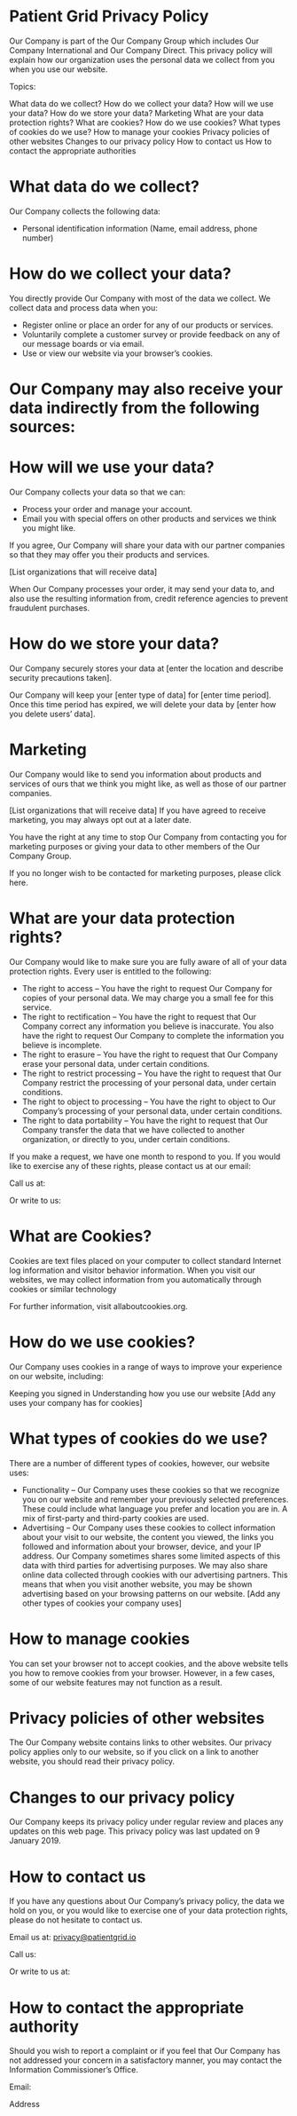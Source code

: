 

<Navigation/>

# Patient Grid Privacy Policy

Our Company is part of the Our Company Group which includes Our Company International and Our Company Direct.
This privacy policy will explain how our organization uses the personal data we collect from you when you use our website.

Topics:

What data do we collect?
How do we collect your data?
How will we use your data?
How do we store your data?
Marketing
What are your data protection rights?
What are cookies?
How do we use cookies?
What types of cookies do we use?
How to manage your cookies
Privacy policies of other websites
Changes to our privacy policy
How to contact us
How to contact the appropriate authorities


# What data do we collect?

Our Company collects the following data:

* Personal identification information (Name, email address, phone number)


# How do we collect your data?

You directly provide Our Company with most of the data we collect. We collect data and process data when you:

* Register online or place an order for any of our products or services.
* Voluntarily complete a customer survey or provide feedback on any of our message boards or via email.
* Use or view our website via your browser’s cookies.


# Our Company may also receive your data indirectly from the following sources:

[Add any indirect source of data your company has]::


# How will we use your data?

Our Company collects your data so that we can:

* Process your order and manage your account.
* Email you with special offers on other products and services we think you might like.

[Add how else your company uses data]::

If you agree, Our Company will share your data with our partner companies so that they may offer you their products and services.

[List organizations that will receive data]

When Our Company processes your order, it may send your data to, and also use the resulting information from, credit reference agencies to prevent fraudulent purchases.


# How do we store your data?

Our Company securely stores your data at [enter the location and describe security precautions taken].

Our Company will keep your [enter type of data] for [enter time period]. Once this time period has expired, we will delete your data by [enter how you delete users’ data].


# Marketing

Our Company would like to send you information about products and services of ours that we think you might like, as well as those of our partner companies.

[List organizations that will receive data]
If you have agreed to receive marketing, you may always opt out at a later date.

You have the right at any time to stop Our Company from contacting you for marketing purposes or giving your data to other members of the Our Company Group.

If you no longer wish to be contacted for marketing purposes, please click here.


# What are your data protection rights?

Our Company would like to make sure you are fully aware of all of your data protection rights. Every user is entitled to the following:

* The right to access – You have the right to request Our Company for copies of your personal data. We may charge you a small fee for this service.
* The right to rectification – You have the right to request that Our Company correct any information you believe is inaccurate. You also have the right to request Our Company to complete the information you believe is incomplete.
* The right to erasure – You have the right to request that Our Company erase your personal data, under certain conditions.
* The right to restrict processing – You have the right to request that Our Company restrict the processing of your personal data, under certain conditions.
* The right to object to processing – You have the right to object to Our Company’s processing of your personal data, under certain conditions.
* The right to data portability – You have the right to request that Our Company transfer the data that we have collected to another organization, or directly to you, under certain conditions.

If you make a request, we have one month to respond to you. If you would like to exercise any of these rights, please contact us at our email:

Call us at:

Or write to us:


# What are Cookies?

Cookies are text files placed on your computer to collect standard Internet log information and visitor behavior information. When you visit our websites, we may collect information from you automatically through cookies or similar technology

For further information, visit allaboutcookies.org.


# How do we use cookies?
Our Company uses cookies in a range of ways to improve your experience on our website, including:

Keeping you signed in
Understanding how you use our website
[Add any uses your company has for cookies]


# What types of cookies do we use?

There are a number of different types of cookies, however, our website uses:

* Functionality – Our Company uses these cookies so that we recognize you on our website and remember your previously selected preferences. These could include what language you prefer and location you are in. A mix of first-party and third-party cookies are used.
* Advertising – Our Company uses these cookies to collect information about your visit to our website, the content you viewed, the links you followed and information about your browser, device, and your IP address. Our Company sometimes shares some limited aspects of this data with third parties for advertising purposes. We may also share online data collected through cookies with our advertising partners. This means that when you visit another website, you may be shown advertising based on your browsing patterns on our website.
[Add any other types of cookies your company uses]


# How to manage cookies

You can set your browser not to accept cookies, and the above website tells you how to remove cookies from your browser. However, in a few cases, some of our website features may not function as a result.

# Privacy policies of other websites

The Our Company website contains links to other websites. Our privacy policy applies only to our website, so if you click on a link to another website, you should read their privacy policy.


# Changes to our privacy policy

Our Company keeps its privacy policy under regular review and places any updates on this web page. This privacy policy was last updated on 9 January 2019.

# How to contact us

If you have any questions about Our Company’s privacy policy, the data we hold on you, or you would like to exercise one of your data protection rights, please do not hesitate to contact us.

Email us at: privacy@patientgrid.io

Call us: 

Or write to us at: 


# How to contact the appropriate authority

Should you wish to report a complaint or if you feel that Our Company has not addressed your concern in a satisfactory manner, you may contact the Information Commissioner’s Office.

Email: 

Address

<Footer/>